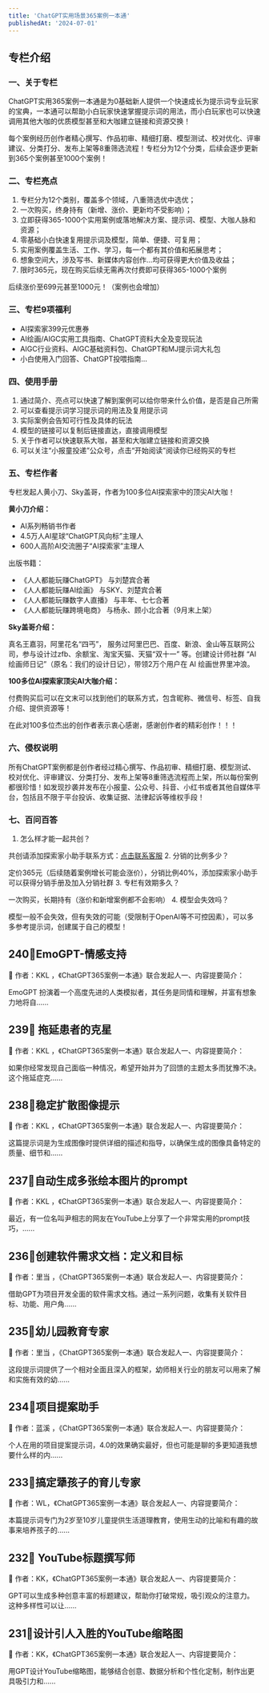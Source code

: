 ```yaml
---
title: 'ChatGPT实用场景365案例一本通'
publishedAt: '2024-07-01'
---
```


## 专栏介绍

### 一、关于专栏

ChatGPT实用365案例一本通是为0基础新人提供一个快速成长为提示词专业玩家的宝典，一本通可以帮助小白玩家快速掌握提示词的用法，而小白玩家也可以快速调用其他大咖的优质模型甚至和大咖建立链接和资源交换！

每个案例经历创作者精心撰写、作品初审、精细打磨、模型测试、校对优化、评审建议、分类打分、发布上架等8重筛选流程！专栏分为12个分类，后续会逐步更新到365个案例甚至1000个案例！

### 二、专栏亮点

1. 专栏分为12个类别，覆盖多个领域，八重筛选优中选优；
2. 一次购买，终身持有（新增、涨价、更新均不受影响）；
3. 立即获得365-1000个实用案例或落地解决方案、提示词、模型、大咖人脉和资源；
4. 零基础小白快速复用提示词及模型，简单、便捷、可复用；
5. 实用案例覆盖生活、工作、学习，每一个都有其价值和拓展思考；
6. 想象空间大，涉及写书、新媒体内容创作...均可获得更大价值及收益；
7. 限时365元，现在购买后续无需再次付费即可获得365-1000个案例

后续涨价至699元甚至1000元！（案例也会增加）

### **三、专栏9项福利**

* AI探索家399元优惠券
* AI绘画/AIGC实用工具指南、ChatGPT资料大全及变现玩法
* AIGC行业资料、AIGC基础资料包、ChatGPT和MJ提示词大礼包
* 小白使用入门回答、ChatGPT投喂指南...


### 四、使用手册

1. 通过简介、亮点可以快速了解到案例可以给你带来什么价值，是否是自己所需
2. 可以查看提示词学习提示词的用法及复用提示词
3. 实际案例会告知可行性及具体的玩法
4. 模型的链接可以复制后链接直达，直接调用模型
5. 关于作者可以快速联系大咖，甚至和大咖建立链接和资源交换
6. 可以关注“小报童投递”公众号，点击“开始阅读”阅读你已经购买的专栏

### 五、专栏作者

专栏发起人黄小刀、Sky盖哥，作者为100多位AI探索家中的顶尖AI大咖！

**黄小刀介绍：**

* AI系列畅销书作者
* 4.5万人AI星球“ChatGPT风向标”主理人
* 600人高阶AI交流圈子“AI探索家”主理人

出版书籍：

* 《人人都能玩赚ChatGPT》 与刘楚宾合著
* 《人人都能玩赚AI绘画》 与SKY、刘楚宾合著
* 《人人都能玩赚数字人直播》 与丰年、七七合著
* 《人人都能玩赚跨境电商》 与杨永、顾小北合著（9月末上架）

**Sky盖哥介绍：**

真名王嘉羽，阿里花名“四丐”， 服务过阿里巴巴、百度、新浪、金山等互联网公司，参与设计过zfb、余额宝、淘宝天猫、天猫“双十一” 等。创建设计师社群 “AI绘画师日记”（原名：我们的设计日记），带领2万个用户在 AI 绘画世界里冲浪。

**100多位AI探索家顶尖AI大咖介绍：**

付费购买后可以在文末可以找到他们的联系方式，包含昵称、微信号、标签、自我介绍、提供资源等！

在此对100多位杰出的创作者表示衷心感谢，感谢创作者的精彩创作！！！

### 六、侵权说明

所有ChatGPT案例都是创作者经过精心撰写、作品初审、精细打磨、模型测试、校对优化、评审建议、分类打分、发布上架等8重筛选流程而上架，所以每份案例都很珍惜！如发现抄袭并发布在小报童、公众号、抖音、小红书或者其他自媒体平台，包括且不限于平台投诉、收集证据、法律起诉等维权手段！

### 七、百问百答

1. 怎么样才能一起共创？

共创请添加探索家小助手联系方式：[点击联系客服](https://work.weixin.qq.com/kfid/kfc5ad4ea5454ed6baa)
2. 分销的比例多少？

定价365元（后续随着案例增长可能会涨价），分销比例40%，添加探索家小助手可以获得分销手册及加入分销社群
3. 专栏有效期多久？

一次购买，长期持有（涨价和新增案例都不会影响）
4. 模型会失效吗？

模型一般不会失效，但有失效的可能（受限制于OpenAI等不可控因素），可以多多参考提示词，创建属于自己的模型！


## 240📌EmoGPT-情感支持
📝 作者：KKL ，《ChatGPT365案例一本通》联合发起人一、内容提要简介：

EmoGPT 扮演着一个高度先进的人类模拟者，其任务是同情和理解，并富有想象力地将自......

## 239📌 拖延患者的克星
📝 作者：KKL ，《ChatGPT365案例一本通》联合发起人一、内容提要简介：

如果你经常发现自己面临一种情况，希望开始并为了回馈的主题太多而犹豫不决。这个拖延症克......

## 238📌稳定扩散图像提示
📝 作者：KKL ，《ChatGPT365案例一本通》联合发起人一、内容提要简介：

这篇提示词是为生成图像时提供详细的描述和指导，以确保生成的图像具备特定的质量、细节和......

## 237📌自动生成多张绘本图片的prompt
📝 作者：KKL ，《ChatGPT365案例一本通》联合发起人一、内容提要简介：

最近，有一位名叫尹相志的网友在YouTube上分享了一个非常实用的prompt技巧，......

## 236📌创建软件需求文档：定义和目标
📝 作者：里当 ，《ChatGPT365案例一本通》联合发起人一、内容提要简介：

借助GPT为项目开发全面的软件需求文档。通过一系列问题，收集有关软件目标、功能、用户角......

## 235📌幼儿园教育专家
📝 作者：里当 ，《ChatGPT365案例一本通》联合发起人一、内容提要简介：

这段提示词提供了一个相对全面且深入的框架，幼师相关行业的朋友可以用来了解和实施有效的幼......

## 234📌项目提案助手
📝 作者：蓝溪 ，《ChatGPT365案例一本通》联合发起人一、内容提要简介：

个人在用的项目提案提示词，4.0的效果确实最好，但也可能是聊的多更知道我想要什么样的内......

## 233📌搞定犟孩子的育儿专家
📝 作者：WL，《ChatGPT365案例一本通》联合发起人一、内容提要简介：

本篇提示词专门为2岁至10岁儿童提供生活道理教育，使用生动的比喻和有趣的故事来培养孩子的......

## 232📌 YouTube标题撰写师
📝 作者：KK，《ChatGPT365案例一本通》联合发起人一、内容提要简介：

GPT可以生成多种创意丰富的标题建议，帮助你打破常规，吸引观众的注意力。这种多样性可以让......

## 231📌设计引人入胜的YouTube缩略图
📝 作者：KK，《ChatGPT365案例一本通》联合发起人一、内容提要简介：

用GPT设计YouTube缩略图，能够结合创意、数据分析和个性化定制，制作出更具吸引力和......

